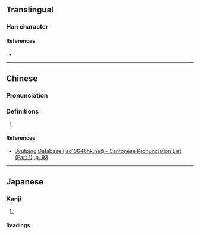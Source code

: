 {{character info/new}}
==Translingual==

===Han character===
{{Han char|rn=38|rad=女|as=08|sn=11|four=40432|canj=VNYI|ids=⿰女弦}}

====References====
* {{Han ref|kx=0263.340|dkj=06369|dj=0530.120|hdz=21062.110|uh=5A39|ud=23097|bh=D4E6|bd=54502}}

----

==Chinese==
{{zh-forms}}

===Pronunciation===
{{zh-pron
|m=xián
|c=jin4
|cat=
}}

===Definitions===
{{zh-hanzi}}

# {{rfdef|zh}}

====References====
* [http://www.iso10646hk.net/jp/document/download.jsp Jyutping Database (iso10646hk.net) - Cantonese Pronunciation List (Part 1), p. 93]

----

==Japanese==

===Kanji===
{{ja-kanji|grade=|rs=女08}}

# {{rfdef|ja|sort=女08}}

====Readings====
{{ja-readings|on=[[けん]] (ken), [[げん]] (gen)|kun=}}
